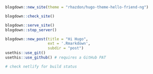 ```r

blogdown::new_site(theme = "rhazdon/hugo-theme-hello-friend-ng") 

blogdown::check_site()

blogdown::serve_site()
blogdown::stop_server()

blogdown::new_post(title = "Hi Hugo", 
                   ext = '.Rmarkdown', 
                   subdir = "post")
usethis::use_git()
usethis::use_github() # requires a GitHub PAT

# check netlify for build status

```
